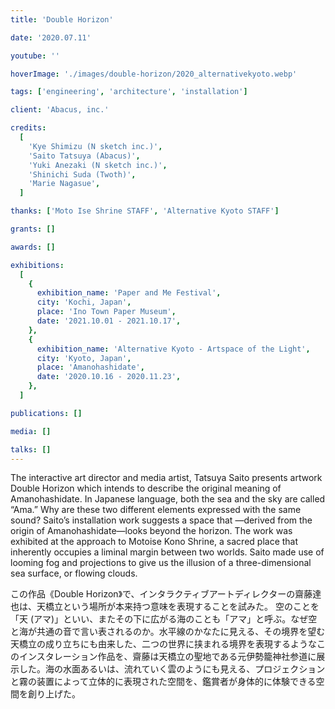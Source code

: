 ```yaml
---
title: 'Double Horizon'

date: '2020.07.11'

youtube: ''

hoverImage: './images/double-horizon/2020_alternativekyoto.webp'

tags: ['engineering', 'architecture', 'installation']

client: 'Abacus, inc.'

credits:
  [
    'Kye Shimizu (N sketch inc.)',
    'Saito Tatsuya (Abacus)',
    'Yuki Anezaki (N sketch inc.)',
    'Shinichi Suda (Twoth)',
    'Marie Nagasue',
  ]

thanks: ['Moto Ise Shrine STAFF', 'Alternative Kyoto STAFF']

grants: []

awards: []

exhibitions:
  [
    {
      exhibition_name: 'Paper and Me Festival',
      city: 'Kochi, Japan',
      place: 'Ino Town Paper Museum',
      date: '2021.10.01 - 2021.10.17',
    },
    {
      exhibition_name: 'Alternative Kyoto - Artspace of the Light',
      city: 'Kyoto, Japan',
      place: 'Amanohashidate',
      date: '2020.10.16 - 2020.11.23',
    },
  ]

publications: []

media: []

talks: []
---
```



<TextSection>
  <p>
    The interactive art director and media artist, Tatsuya Saito presents artwork Double Horizon
    which intends to describe the original meaning of Amanohashidate. In Japanese language, both the
    sea and the sky are called “Ama.” Why are these two different elements expressed with the same
    sound? Saito’s installation work suggests a space that —derived from the origin of
    Amanohashidate—looks beyond the horizon. The work was exhibited at the approach to Motoise Kono
    Shrine, a sacred place that inherently occupies a liminal margin between two worlds. Saito made
    use of looming fog and projections to give us the illusion of a three-dimensional sea surface,
    or flowing clouds.
  </p>
</TextSection>
<Spacer size={36} />
<div class='flex flex-col justify-center items-center gap-8 mx-auto'>
  <Picture
    widths={[360, 768, 1024, 1440]}
    src={img1}
    formats={['avif', 'webp']}
    alt=''
    sizes={'(min-width: 360px) (min-width: 768px) (min-width:1024px)  (min-width:1440px)'}
    pictureAttributes={{ style: 'display: flex; justify-content: center; align-items: center;' }}
  />
</div>

この作品《Double Horizon》で、インタラクティブアートディレクターの齋藤達也は、天橋立という場所が本来持つ意味を表現することを試みた。
空のことを「天 (アマ)」といい、またその下に広がる海のことも「アマ」と呼ぶ。なぜ空と海が共通の音で言い表されるのか。水平線のかなたに見える、その境界を望む天橋立の成り立ちにも由来した、二つの世界に挟まれる境界を表現するようなこのインスタレーション作品を、齋藤は天橋立の聖地である元伊勢籠神社参道に展示した。海の水面あるいは、流れていく雲のようにも見える、プロジェクションと霧の装置によって立体的に表現された空間を、鑑賞者が身体的に体験できる空間を創り上げた。
